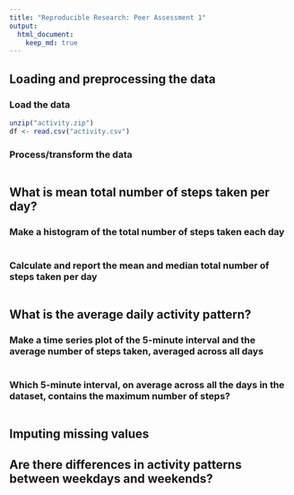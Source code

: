 ```yaml
---
title: "Reproducible Research: Peer Assessment 1"
output: 
  html_document:
    keep_md: true
---
```



## Loading and preprocessing the data

### Load the data
```r
unzip("activity.zip")
df <- read.csv("activity.csv")
```

### Process/transform the data
```r

```

## What is mean total number of steps taken per day?

### Make a histogram of the total number of steps taken each day

```r

```

### Calculate and report the mean and median total number of steps taken per day
```r

```

## What is the average daily activity pattern?

### Make a time series plot of the 5-minute interval and the average number of steps taken, averaged across all days
```r

```

### Which 5-minute interval, on average across all the days in the dataset, contains the maximum number of steps?
```r

```


## Imputing missing values



## Are there differences in activity patterns between weekdays and weekends?
